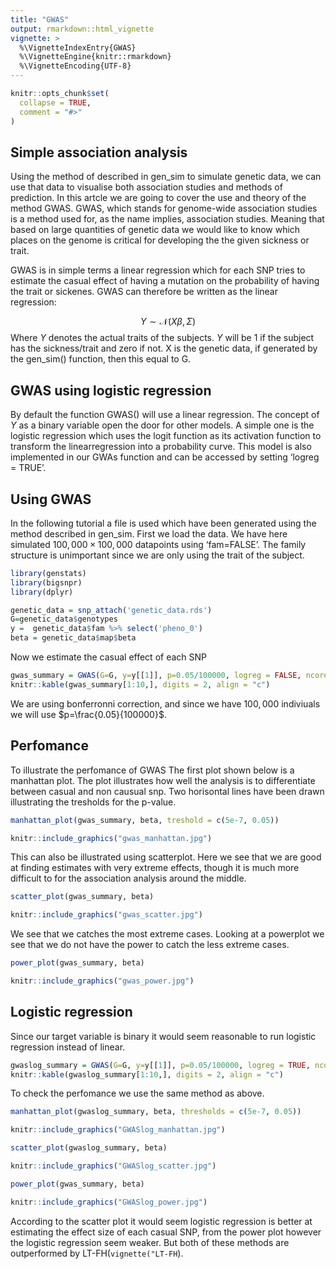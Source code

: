 ```yaml
---
title: "GWAS"
output: rmarkdown::html_vignette
vignette: >
  %\VignetteIndexEntry{GWAS}
  %\VignetteEngine{knitr::rmarkdown}
  %\VignetteEncoding{UTF-8}
---
```



```r
knitr::opts_chunk$set(
  collapse = TRUE,
  comment = "#>"
)
```

## Simple association analysis

Using the method of described in gen_sim to simulate genetic data, we can use that data to visualise both association studies and methods of prediction. In this artcle we are going to cover the use and theory of the method GWAS. GWAS, which stands for genome-wide association studies is a method used for, as the name implies, association studies. Meaning that based on large quantities of genetic data we would like to know which places on the genome is critical for developing the the given sickness or trait.  

GWAS is in simple terms a linear regression which for each SNP tries to estimate the casual effect of having a mutation on the probability of having the trait or sickenes. GWAS can therefore be written as the linear regression:

$$
Y \sim \mathcal{N}(X\beta,\Sigma)
$$
Where $Y$ denotes the actual traits of the subjects. $Y$ will be 1 if the subject has the sickness/trait and zero if not. X is the genetic data, if generated by the gen_sim() function, then this equal to G. 


## GWAS using logistic regression

By default the function GWAS() will use a linear regression. The concept of $Y$ as a binary variable open the door for other models. A simple one is the logistic regression which uses the logit function as its activation function to transform the linearregression into a probability curve. This model is also implemented in our GWAs function and can be accessed by setting 'logreg = TRUE'.

## Using GWAS

In the following tutorial a file is used which have been generated using the method described in gen_sim. First we load the data. We have here simulated $100,000\times100,000$ datapoints using 'fam=FALSE'. The family structure is unimportant since we are only using the trait of the subject.
```r
library(genstats)
library(bigsnpr)
library(dplyr)
```

```r
genetic_data = snp_attach('genetic_data.rds')
G=genetic_data$genotypes
y =  genetic_data$fam %>% select('pheno_0') 
beta = genetic_data$map$beta
```

Now we estimate the casual effect of each SNP

```r
gwas_summary = GWAS(G=G, y=y[[1]], p=0.05/100000, logreg = FALSE, ncores=future::availableCores()%/%2)
knitr::kable(gwas_summary[1:10,], digits = 2, align = "c")
```

We are using bonferronni correction, and since we have $100,000$ indiviuals we will use $p=\frac{0.05}{100000}$.

## Perfomance

To illustrate the perfomance of GWAS 
The first plot shown below is a manhattan plot. The plot illustrates how well the analysis is to differentiate between casual and non causual snp. Two horisontal lines have been drawn illustrating the tresholds for the p-value.

```r
manhattan_plot(gwas_summary, beta, treshold = c(5e-7, 0.05))
```

```r
knitr::include_graphics("gwas_manhattan.jpg")
```

This can also be illustrated using scatterplot. Here we see that we are good at finding estimates with very extreme effects, though it is much more difficult to for the association analysis around the middle. 

```r
scatter_plot(gwas_summary, beta)
```
```r
knitr::include_graphics("gwas_scatter.jpg")
```


We see that we catches the most extreme cases. Looking at a powerplot we see that we do not have the power to catch the less extreme cases.

```r
power_plot(gwas_summary, beta) 
```

```r
knitr::include_graphics("gwas_power.jpg")
```


## Logistic regression
Since our target variable is binary it would seem reasonable to run logistic regression instead of linear.

```r
gwaslog_summary = GWAS(G=G, y=y[[1]], p=0.05/100000, logreg = TRUE, ncores=3)
knitr::kable(gwaslog_summary[1:10,], digits = 2, align = "c")
```


To check the perfomance we use the same method as above.
```r
manhattan_plot(gwaslog_summary, beta, thresholds = c(5e-7, 0.05))
```
```r
knitr::include_graphics("GWASlog_manhattan.jpg")
```

```r
scatter_plot(gwaslog_summary, beta)
```
```r
knitr::include_graphics("GWASlog_scatter.jpg")
```

```r
power_plot(gwas_summary, beta)
```

```r
knitr::include_graphics("GWASlog_power.jpg")
```
According to the scatter plot it would seem logistic regression is better at estimating the effect size of each casual SNP, from the power plot however the logistic regression seem weaker. But both of these methods are outperformed by LT-FH(`vignette("LT-FH`).  

